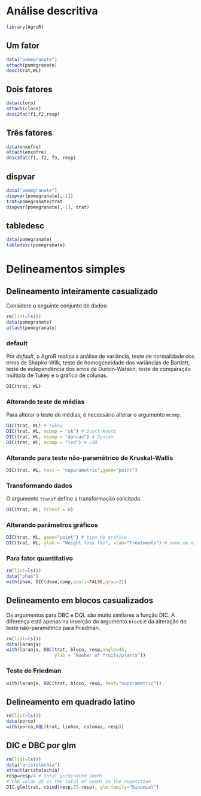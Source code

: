 # Análise descritiva

```r
library(AgroR)
```

## Um fator

```r
data("pomegranate")
attach(pomegranate)
desc(trat,WL)
```

## Dois fatores

```r
data(cloro)
attach(cloro)
desc2fat(f1,f2,resp)
```

## Três fatores

```r
data(enxofre)
attach(enxofre)
desc3fat(f1, f2, f3, resp)
```

## dispvar

```r
data("pomegranate")
dispvar(pomegranate[,-1])
trat=pomegranate$trat
dispvar(pomegranate[,-1], trat)
```

## tabledesc

```r
data(pomegranate)
tabledesc(pomegranate)
```

# Delineamentos simples

## Delineamento inteiramente casualizado

Considere o seguinte conjunto de dados:

```r
rm(list=ls())
data(pomegranate)
attach(pomegranate)
```

### default

Por *default*, o AgroR realiza a análise de variância, teste de normalidade dos erros de Shapiro-Wilk, teste de homogeneidade das variâncias de Bartlett, teste de independência dos erros de Durbin-Watson, teste de comparação múltipla de Tukey e o gráfico de colunas.

```r
DIC(trat, WL)
```

### Alterando teste de médias

Para alterar o teste de médias, é necessário alterar o argumento `mcomp`.

```r
DIC(trat, WL) # tukey
DIC(trat, WL, mcomp = "sk") # Scott-Knott
DIC(trat, WL, mcomp = "duncan") # Duncan
DIC(trat, WL, mcomp = "lsd") # LSD
```

### Alterando para teste não-paramétrico de Kruskal-Wallis

```r
DIC(trat, WL, test = "noparametric",geom="point")
```

### Transformando dados

O argumento `transf` define a transformação solicitada.

```r
DIC(trat, WL, transf = 0)
```

### Alterando parâmetros gráficos

```r
DIC(trat, WL, geom="point") # tipo de gráfico
DIC(trat, WL, ylab = "Weight loss (%)", xlab="Treatments") # nome de eixos
```

### Para fator quantitativo

```r
rm(list=ls())
data("phao")
with(phao, DIC(dose,comp,quali=FALSE,grau=2))
```

## Delineamento em blocos casualizados

Os argumentos para DBC e DQL são muito similares a função DIC. A diferença está apenas na inserção do argumento `block` e da alteração do teste não-paramétrico para Friedman.

```r
rm(list=ls())
data(laranja)
with(laranja, DBC(trat, bloco, resp,angle=45,
                  ylab = "Number of fruits/plants"))
```

### Teste de Friedman

```r
with(laranja, DBC(trat, bloco, resp, test="noparametric"))
```

## Delineamento em quadrado latino

```r
rm(list=ls())
data(porco)
with(porco,DQL(trat, linhas, colunas, resp))
```

## DIC e DBC por glm

```r
rm(list=ls())
data("aristolochia")
attach(aristolochia)
resp=resp/4 # total germinated seeds
# the value 25 is the total of seeds in the repetition
DIC.glm(trat, cbind(resp,25-resp), glm.family="binomial")
```


